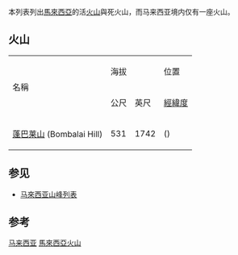  
<!--This list is split from its main article where many elevations are incorrect-->
{{GeoGroupTemplate}}
{{seealso|火山列表}}
本列表列出[[馬來西亞|馬來西亞]]的活[[火山|火山]]與死火山，而马来西亚境内仅有一座火山。

== 火山 ==
{| border="1" cellpadding="1" cellspacing="0" 
|- align="center" bgcolor="cccccc"
| rowspan="2"|名稱 ||colspan ="2"| 海拔 || 位置  ||rowspan="2"| 最近爆發
|- align="center" bgcolor="cccccc"
| 公尺||英尺||[[經緯度|經緯度]]
|- align="right"
| align="left"| [[蓬巴莱山|蓬巴莱山]] (Bombalai Hill) || 531 || 1742 || {{Sabah}} ({{coord|4.40|N|117.88|E|type:mountain}}) || [[全新世|全新世]]
|}

== 参见 ==
* [[马來西亚山峰列表|马來西亚山峰列表]]

== 参考 ==
{{Reflist}}
{{Global Volcanism Program}}

[[Category:火山列表|马来西亚]]
[[Category:馬來西亞火山|]]